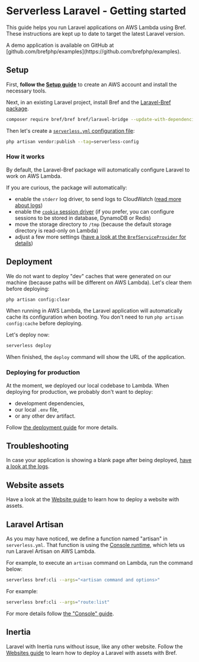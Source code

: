 
<NextSeo description="Run Laravel serverless on AWS Lambda using Bref." />

# Serverless Laravel - Getting started

This guide helps you run Laravel applications on AWS Lambda using Bref. These instructions are kept up to date to target the latest Laravel version.

<Callout>
    A demo application is available on GitHub at [github.com/brefphp/examples](https://github.com/brefphp/examples).
</Callout>

## Setup

First, **follow the [Setup guide](../setup.mdx)** to create an AWS account and install the necessary tools.

Next, in an existing Laravel project, install Bref and the [Laravel-Bref package](https://github.com/brefphp/laravel-bridge).

```bash
composer require bref/bref bref/laravel-bridge --update-with-dependencies
```

Then let's create a [`serverless.yml` configuration file](../environment/serverless-yml.mdx):

```bash
php artisan vendor:publish --tag=serverless-config
```

### How it works

By default, the Laravel-Bref package will automatically configure Laravel to work on AWS Lambda.

If you are curious, the package will automatically:

- enable the `stderr` log driver, to send logs to CloudWatch ([read more about logs](../environment/logs.md))
- enable the [`cookie` session driver](https://laravel.com/docs/session#configuration) (if you prefer, you can configure sessions to be stored in database, DynamoDB or Redis)
- move the storage directory to `/tmp` (because the default storage directory is read-only on Lambda)
- adjust a few more settings ([have a look at the `BrefServiceProvider` for details](https://github.com/brefphp/laravel-bridge/blob/master/src/BrefServiceProvider.php))

## Deployment

We do not want to deploy "dev" caches that were generated on our machine (because paths will be different on AWS Lambda). Let's clear them before deploying:

```bash
php artisan config:clear
```

When running in AWS Lambda, the Laravel application will automatically cache its configuration when booting. You don't need to run `php artisan config:cache` before deploying.

Let's deploy now:

```bash
serverless deploy
```

When finished, the `deploy` command will show the URL of the application.

### Deploying for production

At the moment, we deployed our local codebase to Lambda. When deploying for production, we probably don't want to deploy:

- development dependencies,
- our local `.env` file,
- or any other dev artifact.

Follow [the deployment guide](/docs/deploy.md#deploying-for-production) for more details.

## Troubleshooting

In case your application is showing a blank page after being deployed, [have a look at the logs](../environment/logs.md).

## Website assets

Have a look at the [Website guide](../use-cases/websites.mdx) to learn how to deploy a website with assets.

## Laravel Artisan

As you may have noticed, we define a function named "artisan" in `serverless.yml`. That function is using the [Console runtime](../runtimes/console.mdx), which lets us run Laravel Artisan on AWS Lambda.

For example, to execute an `artisan` command on Lambda, run the command below:

```bash
serverless bref:cli --args="<artisan command and options>"
```

For example:

```bash
serverless bref:cli --args="route:list"
```

For more details follow [the "Console" guide](../runtimes/console.mdx).

## Inertia

Laravel with Inertia runs without issue, like any other website. Follow the [Websites guide](../use-cases/websites.mdx) to learn how to deploy a Laravel with assets with Bref.
